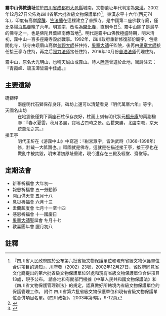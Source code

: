{{msg:四川省文物保護單位
|名稱 = 霧中山佛教遺址
|編號 = 62
|圖片 = 
|級別 = S6
|分類 = 
|時代 = [[東漢|東漢]]
|地点 = [[四川省|四川省]][[成都市|成都市]][[大邑縣|大邑縣]]城南
|坐標 =
|登錄 = 2002年12月27日
}}
'''霧中山佛教遺址'''位於[[四川省|四川省]][[成都市|成都市]][[大邑縣|大邑縣]]城南，文物遺址年代判定為[[東漢|東漢]]。2002年12月27日公佈為四川省第六批省級文物保護單位<ref>『四川省人民政府關於公布第六批省級文物保護單位和現有省級文物保護單位合併項目的通知』，川府發（2002）23號，2002年12月27日，省政府同意省文化廳提出的第六批省級文物保護單位91處和現有省級文物保護單位合併項目13處，現予公布。 請各地和有關部門根據《中華人民共和國文物保護法》和《四川省文物保護管理辦法》的規定，認真做好所轄境內省級文物保護單位的保護管理工作。 附件 四川省第六批省級文物保護單位和現有省級文物保護單位合併項目名單。《四川政報》，2003年第6期，9-12頁</ref>。東漢永平十六年(西元74年)，印度有高僧[[摩騰|摩騰]]、[[竺法蘭|竺法蘭]]在這裡建立了普照寺，是中國第二座佛教寺廟，僅比洛陽[[白馬寺|白馬寺]]晚了六年。明宣宗，改名為[[開化寺|開化寺]]，直到今日<ref>{{Cite news |url = http://www.people.com.cn/GB/shenghuo/80/105/20020904/815106.html |title = 古代佛教圣地 四川大邑雾中山 |author = 張愛敬 |date = 2002-09-04 |publisher = 人民日報海外版 |accessdate = 2016-12-11 |archive-date = 2007-03-19 |archive-url = https://web.archive.org/web/20070319082552/http://www.people.com.cn/GB/shenghuo/80/105/20020904/815106.html |dead-url = no }}</ref>。霧中山除了是最早的佛寺之一，也是佛陀貝葉經南傳首地<ref>{{Cite book |title = 《四川佛教文化·开化寺》 |author = 赵立明、肖明 |date = 1997 |publisher = 四川人民出版社}}</ref>。明代是霧中山佛教極盛時期，明末清初，霧中山一百多座庵寺毀於戰事。1992年，四川政府重新修復部份廟宇，包括開化寺，該寺由峨眉山高僧[[普觀大師|普觀大師]]任住持，[[果章大師|果章大師]]任監院，後再由[[果章大師|果章大師]]接任接王亭寺住持，再之后[[照力法师|照力法师]]接任住持，2019年10月份[[普浩法师|普浩法师]]代理住持。

霧中山，原名大光明山，也稱天誠山或霧山。詩人[[陸游|陸游]]曾遊於此地，賦詩注云：『青霞嶂、碧玉潭皆霧中佳處。』

== 主要遺跡 ==
;礄獅坪
:兩座明代石獅保存良好，碑坊上還可以清楚看見『明代萬曆六年』等字。 
;天國名山坊
:在地震後僅剩下兩座石柱保存良好，柱面上刻有明代狀元[[楊升庵|楊升庵]]的兩副楹聯：『春水夏雲，秋月冬風，寶地占四時之景。西瞿東勝，北盧南瞻，京天統萬法之宗。』
;接王亭
:明代王圻在《游霧中山》中寫道：『紺宮眾宇，皆洪武時（1368-1398年）修，壯哉一大祗園也。』祗園就是佛寺，這就是在描述接王亭，接王亭也在戰亂中被焚毀，明末清初原址重建，現今還存在三殿及經堂、齋堂等。
==定期法會==
* 新春祈福會 大年初一
* 報恩祈福會 五一勞動節
* 開山供天會 五月十八
* 息災祈福會 六月十三
* 盂蘭超度會 七月十一至十四
* 感恩祈福會 十一國慶日
* [[果章大師|果章大師]]聖誕會 冬月十七
* 歡喜團年會 臘月初八
==註釋==
{{reflist}}